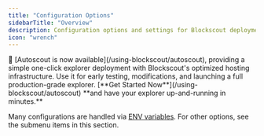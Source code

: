 ```yaml
---
title: "Configuration Options"
sidebarTitle: "Overview"
description: Configuration options and settings for Blockscout deployment.
icon: "wrench"
---
```


<Tip>
🚗 [Autoscout is now available](/using-blockscout/autoscout), providing a simple one-click explorer deployment with Blockscout's optimized hosting infrastructure. Use it for early testing, modifications, and launching a full production-grade explorer. [**Get Started Now**](/using-blockscout/autoscout) **and have your explorer up-and-running in minutes.**

</Tip>

Many configurations are handled via [ENV variables](/setup/env-variables). For other options, see the submenu items in this section.


